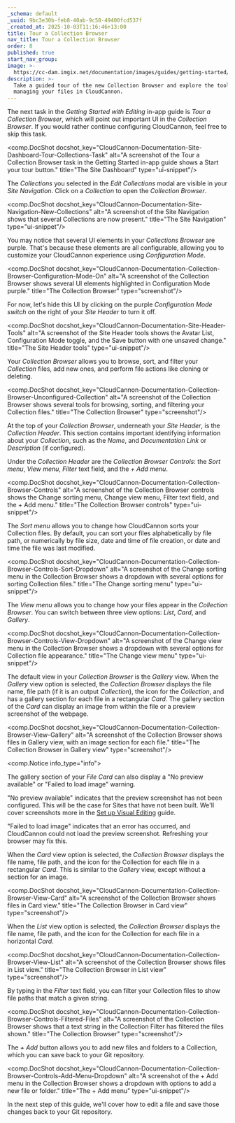 ```yaml
---
_schema: default
_uuid: 9bc3e30b-feb8-40ab-9c58-49400fcd537f
_created_at: 2025-10-03T11:16:46+13:00
title: Tour a Collection Browser
nav_title: Tour a Collection Browser
order: 8
published: true
start_nav_group:
image: >-
  https://cc-dam.imgix.net/documentation/images/guides/getting-started/guide-thumbnails/CloudCannon-Getting-Started-Thumbnail-Universal.png
description: >-
  Take a guided tour of the new Collection Browser and explore the tools for
  managing your files in CloudCannon.
---
```

The next task in the *Getting Started with Editing* in-app guide is *Tour a Collection Browser*, which will point out important UI in the *Collection Browser*. If you would rather continue configuring CloudCannon, feel free to skip this task.

<comp.DocShot docshot_key="CloudCannon-Documentation-Site-Dashboard-Tour-Collections-Task" alt="A screenshot of the Tour a Collection Browser task in the Getting Started in-app guide shows a Start your tour button." title="The Site Dashboard" type="ui-snippet"/>

The *Collections* you selected in the *Edit Collections* modal are visible in your *Site Navigation*. Click on a *Collection* to open the *Collection Browser*.

<comp.DocShot docshot_key="CloudCannon-Documentation-Site-Navigation-New-Collections" alt="A screenshot of the Site Navigation shows that several Collections are now present." title="The Site Navigation" type="ui-snippet"/>

You may notice that several UI elements in your *Collections Browser* are purple. That's because these elements are all configurable, allowing you to customize your CloudCannon experience using *Configuration Mode*.

<comp.DocShot docshot_key="CloudCannon-Documentation-Collection-Browser-Configuration-Mode-On" alt="A screenshot of the Collection Browser shows several UI elements highlighted in Configuration Mode purple." title="The Collection Browser" type="screenshot"/>

For now, let's hide this UI by clicking on the purple *Configuration Mode switch* on the right of your *Site Header* to turn it off.

<comp.DocShot docshot_key="CloudCannon-Documentation-Site-Header-Tools" alt="A screenshot of the Site Header tools shows the Avatar List, Configuration Mode toggle, and the Save button with one unsaved change." title="The Site Header tools" type="ui-snippet"/>

Your *Collection Browser* allows you to browse, sort, and filter your *Collection* files, add new ones, and perform file actions like cloning or deleting.

<comp.DocShot docshot_key="CloudCannon-Documentation-Collection-Browser-Unconfigured-Collection" alt="A screenshot of the Collection Browser shows several tools for browsing, sorting, and filtering your Collection files." title="The Collection Browser" type="screenshot"/>

At the top of your *Collection Browser*, underneath your *Site Header*, is the *Collection Header*. This section contains important identifying information about your *Collection*, such as the *Name*, and *Documentation Link* or *Description* (if configured).

Under the *Collection Header* are the *Collection Browser Controls*: the *Sort* *menu*, *View* *menu*, *Filter* text field, and the *\+ Add menu*.

<comp.DocShot docshot_key="CloudCannon-Documentation-Collection-Browser-Controls" alt="A screenshot of the Collection Browser controls shows the Change sorting menu, Change view menu, Filter text field, and the + Add menu." title="The Collection Browser controls" type="ui-snippet"/>

The *Sort* *menu* allows you to change how CloudCannon sorts your Collection files. By default, you can sort your files alphabetically by file path, or numerically by file size, date and time of file creation, or date and time the file was last modified.

<comp.DocShot docshot_key="CloudCannon-Documentation-Collection-Browser-Controls-Sort-Dropdown" alt="A screenshot of the Change sorting menu in the Collection Browser shows a dropdown with several options for sorting Collection files." title="The Change sorting menu" type="ui-snippet"/>

The *View* *menu* allows you to change how your files appear in the *Collection Browser*. You can switch between three view options: *List*, *Card*, and *Gallery*.

<comp.DocShot docshot_key="CloudCannon-Documentation-Collection-Browser-Controls-View-Dropdown" alt="A screenshot of the Change view menu in the Collection Browser shows a dropdown with several options for Collection file appearance." title="The Change view menu" type="ui-snippet"/>

The default view in your *Collection Browser* is the *Gallery* view. When the *Gallery* view option is selected, the *Collection Browser* displays the file name, file path (if it is an output *Collection*), the icon for the *Collection*, and has a gallery section for each file in a rectangular *Card*. The gallery section of the *Card* can display an image from within the file or a preview screenshot of the webpage.

<comp.DocShot docshot_key="CloudCannon-Documentation-Collection-Browser-View-Gallery" alt="A screenshot of the Collection Browser shows files in Gallery view, with an image section for each file." title="The Collection Browser in Gallery view" type="screenshot"/>

<comp.Notice info_type="info">
  <p>The gallery section of your <em>File</em> <em>Card</em> can also display a "No preview available" or "Failed to load image" warning.</p><p>"No preview available" indicates that the preview screenshot has not been configured. This will be the case for Sites that have not been built. We'll cover screenshots more in the <a href="/documentation/guides/set-up-visual-editing/">Set up Visual Editing</a> guide.</p><p>"Failed to load image" indicates that an error has occurred, and CloudCannon could not load the preview screenshot. Refreshing your browser may fix this.</p>
</comp.Notice>

When the *Card* view option is selected, the *Collection Browser* displays the file name, file path, and the icon for the Collection for each file in a rectangular *Card*. This is similar to the *Gallery* view, except without a section for an image.

<comp.DocShot docshot_key="CloudCannon-Documentation-Collection-Browser-View-Card" alt="A screenshot of the Collection Browser shows files in Card view." title="The Collection Browser in Card view" type="screenshot"/>

When the *List* view option is selected, the *Collection Browser* displays the file name, file path, and the icon for the Collection for each file in a horizontal *Card*.

<comp.DocShot docshot_key="CloudCannon-Documentation-Collection-Browser-View-List" alt="A screenshot of the Collection Browser shows files in List view." title="The Collection Browser in List view" type="screenshot"/>

By typing in the *Filter* text field, you can filter your Collection files to show file paths that match a given string.

<comp.DocShot docshot_key="CloudCannon-Documentation-Collection-Browser-Controls-Filtered-Files" alt="A screenshot of the Collection Browser shows that a text string in the Collection Filter has filtered the files shown." title="The Collection Browser" type="screenshot"/>

The *\+ Add* button allows you to add new files and folders to a Collection, which you can save back to your Git repository.

<comp.DocShot docshot_key="CloudCannon-Documentation-Collection-Browser-Controls-Add-Menu-Dropdown" alt="A screenshot of the + Add menu in the Collection Browser shows a dropdown with options to add a new file or folder." title="The + Add menu" type="ui-snippet"/>

In the next step of this guide, we'll cover how to edit a file and save those changes back to your Git repository.